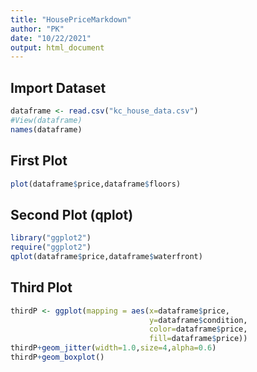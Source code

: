 ---
title: "HousePriceMarkdown"
author: "PK"
date: "10/22/2021"
output: html_document
---

## Import Dataset
```{r setup, include=TRUE}
dataframe <- read.csv("kc_house_data.csv")
#View(dataframe)
names(dataframe)
```
## First Plot
```{r}
plot(dataframe$price,dataframe$floors)
```

## Second Plot (qplot)
```{r}
library("ggplot2")
require("ggplot2")
qplot(dataframe$price,dataframe$waterfront)
```

## Third Plot
```{r}
thirdP <- ggplot(mapping = aes(x=dataframe$price,
                               y=dataframe$condition,
                               color=dataframe$price,
                               fill=dataframe$price))
thirdP+geom_jitter(width=1.0,size=4,alpha=0.6)
thirdP+geom_boxplot()
```




